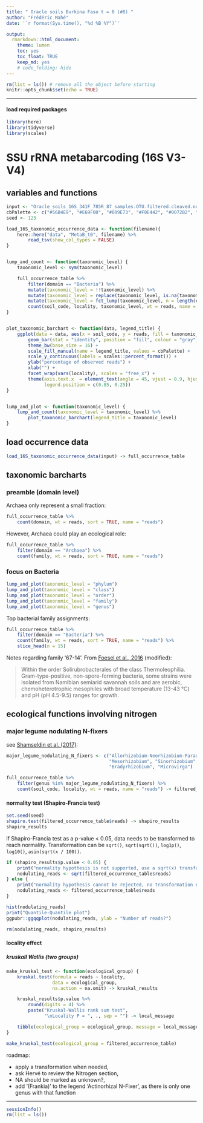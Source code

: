 ```yaml
---
title: " Oracle soils Burkina Faso t = 0 (#8) "
author: "Frédéric Mahé"
date: '`r format(Sys.time(), "%d %B %Y")`'

output:
  rmarkdown::html_document:
    theme: lumen
    toc: yes
    toc_float: TRUE
    keep_md: yes
    # code_folding: hide
---
```


```r
rm(list = ls()) # remove all the object before starting
knitr::opts_chunk$set(echo = TRUE)
```

***

#### load required packages

```r
library(here)
library(tidyverse)
library(scales)
```


# SSU rRNA metabarcoding (16S V3-V4)

## variables and functions

```r
input <- "Oracle_soils_16S_341F_785R_87_samples.OTU.filtered.cleaved.nosubstringOTUs.mumu.table4"
cbPalette <- c("#56B4E9", "#E69F00", "#009E73", "#F0E442", "#0072B2", "#D55E00", "#CC79A7", "#CCCCCC")
seed <- 123
```

```r
load_16S_taxonomic_occurrence_data <- function(filename){
    here::here("data", "MetaB_t0", filename) %>%
        read_tsv(show_col_types = FALSE)
}


lump_and_count <- function(taxonomic_level) {
    taxonomic_level <- sym(taxonomic_level)

    full_occurrence_table %>%
        filter(domain == "Bacteria") %>%
        mutate(taxonomic_level = !!taxonomic_level) %>%
        mutate(taxonomic_level = replace(taxonomic_level, is.na(taxonomic_level), "Unknown")) %>%
        mutate(taxonomic_level = fct_lump(taxonomic_level, n = length(cbPalette) - 1, w = reads)) %>%
        count(soil_code, locality, taxonomic_level, wt = reads, name = "reads")
}


plot_taxonomic_barchart <- function(data, legend_title) {
    ggplot(data = data, aes(x = soil_code, y = reads, fill = taxonomic_level)) +
        geom_bar(stat = "identity", position = "fill", colour = "gray", size = 0.2) +
        theme_bw(base_size = 16) +
        scale_fill_manual(name = legend_title, values = cbPalette) +
        scale_y_continuous(labels = scales::percent_format()) +
        ylab("percentage of observed reads") +
        xlab("") +
        facet_wrap(vars(locality), scales = "free_x") +
        theme(axis.text.x  = element_text(angle = 45, vjust = 0.9, hjust = 0.9, size = 10),
              legend.position = c(0.85, 0.25))
}


lump_and_plot <- function(taxonomic_level) {
    lump_and_count(taxonomic_level = taxonomic_level) %>%
        plot_taxonomic_barchart(legend_title = taxonomic_level)
}
```


## load occurrence data

```r
load_16S_taxonomic_occurrence_data(input) -> full_occurrence_table
```


## taxonomic barcharts

### preamble (domain level)

Archaea only represent a small fraction:

```r
full_occurrence_table %>%
    count(domain, wt = reads, sort = TRUE, name = "reads")
```

However, Archaea could play an ecological role:

```r
full_occurrence_table %>%
    filter(domain == "Archaea") %>%
    count(family, wt = reads, sort = TRUE, name = "reads")
```


### focus on Bacteria

```r
lump_and_plot(taxonomic_level = "phylum")
lump_and_plot(taxonomic_level = "class")
lump_and_plot(taxonomic_level = "order")
lump_and_plot(taxonomic_level = "family")
lump_and_plot(taxonomic_level = "genus")
```


Top bacterial family assignments:

```r
full_occurrence_table %>%
    filter(domain == "Bacteria") %>%
    count(family, wt = reads, sort = TRUE, name = "reads") %>%
    slice_head(n = 15)
```

Notes regarding family '67-14'. From [Foesel et al.,
2016](https://doi.org/10.1099/ijsem.0.000770) (modified):

> Within the order Solirubrobacterales of the class
> Thermoleophilia. Gram-type-positive, non-spore-forming bacteria,
> some strains were isolated from Namibian semiarid savannah soils and
> are aerobic, chemoheterotrophic mesophiles with broad temperature
> (13-43 °C) and pH (pH 4.5-9.5) ranges for growth.



## ecological functions involving nitrogen

### major legume nodulating N-fixers

see [Shamseldin et al. (2017)](https://doi.org/10.1007/s13199-016-0462-3):

```r

major_legume_nodulating_N_fixers <- c("Allorhizobium-Neorhizobium-Pararhizobium-Rhizobium",
                                      "Mesorhizobium", "Sinorhizobium", "Ensifer",
                                      "Bradyrhizobium", "Microvirga")

full_occurrence_table %>%
    filter(genus %in% major_legume_nodulating_N_fixers) %>%
    count(soil_code, locality, wt = reads, name = "reads") -> filtered_occurrence_table
```


#### normality test (Shapiro-Francia test)

```r
set.seed(seed)
shapiro.test(filtered_occurrence_table$reads) -> shapiro_results
shapiro_results
```

if Shapiro-Francia test as a p-value < 0.05, data needs to be transformed
to reach normality. Transformation can be `sqrt()`, `sqrt(sqrt())`,
`log1p()`, `log10()`, `asin(sqrt(x / 100))`.

```r
if (shapiro_results$p.value < 0.05) {
    print("normality hypothesis is not supported, use a sqrt(x) transformation:")
    nodulating_reads <- sqrt(filtered_occurrence_table$reads)
} else {
    print("normality hypothesis cannot be rejected, no transformation needed:")
    nodulating_reads <- filtered_occurrence_table$reads
}

hist(nodulating_reads)
print("Quantile-Quantile plot")
ggpubr::ggqqplot(nodulating_reads, ylab = "Number of reads?")

rm(nodulating_reads, shapiro_results)
```


#### locality effect

##### kruskall Wallis (two groups)


```r
make_kruskal_test <- function(ecological_group) {
    kruskal.test(formula = reads ~ locality,
                 data = ecological_group,
                 na.action = na.omit) -> kruskal_results

    kruskal_results$p.value %>%
        round(digits = 4) %>%
        paste("Kruskal-Wallis rank sum test",
              "\nLocality P = ", ., sep = "") -> local_message

    tibble(ecological_group = ecological_group, message = local_message)
}

make_kruskal_test(ecological_group = filtered_occurrence_table)
```


roadmap:

- apply a transformation when needed, 
- ask Hervé to review the Nitrogen section,
- NA should be marked as unknown?,
- add '(Frankia)' to the legend 'Actinorhizal N-Fixer', as there is
  only one genus with that function

***

```r
sessionInfo()
rm(list = ls())
```
